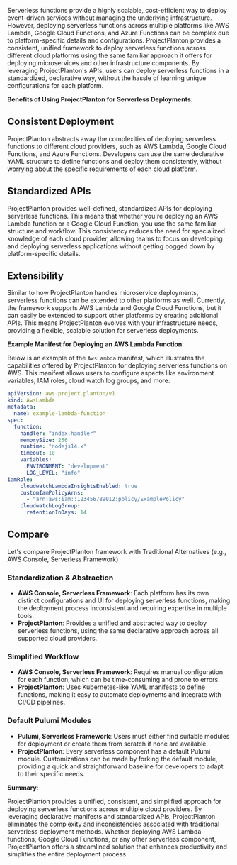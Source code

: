 Serverless functions provide a highly scalable, cost-efficient way to deploy event-driven services without managing the underlying infrastructure. However, deploying serverless functions across multiple platforms like AWS Lambda, Google Cloud Functions, and Azure Functions can be complex due to platform-specific details and configurations. ProjectPlanton provides a consistent, unified framework to deploy serverless functions across different cloud platforms using the same familiar approach it offers for deploying microservices and other infrastructure components. By leveraging ProjectPlanton's APIs, users can deploy serverless functions in a standardized, declarative way, without the hassle of learning unique configurations for each platform.

**Benefits of Using ProjectPlanton for Serverless Deployments**:

## Consistent Deployment

ProjectPlanton abstracts away the complexities of deploying serverless functions to different cloud providers, such as AWS Lambda, Google Cloud Functions, and Azure Functions. Developers can use the same declarative YAML structure to define functions and deploy them consistently, without worrying about the specific requirements of each cloud platform.

## Standardized APIs

ProjectPlanton provides well-defined, standardized APIs for deploying serverless functions. This means that whether you're deploying an AWS Lambda function or a Google Cloud Function, you use the same familiar structure and workflow. This consistency reduces the need for specialized knowledge of each cloud provider, allowing teams to focus on developing and deploying serverless applications without getting bogged down by platform-specific details.

## Extensibility

Similar to how ProjectPlanton handles microservice deployments, serverless functions can be extended to other platforms as well. Currently, the framework supports AWS Lambda and Google Cloud Functions, but it can easily be extended to support other platforms by creating additional APIs. This means ProjectPlanton evolves with your infrastructure needs, providing a flexible, scalable solution for serverless deployments.

**Example Manifest for Deploying an AWS Lambda Function**:

Below is an example of the `AwsLambda` manifest, which illustrates the capabilities offered by ProjectPlanton for deploying serverless functions on AWS. This manifest allows users to configure aspects like environment variables, IAM roles, cloud watch log groups, and more:

```yaml
apiVersion: aws.project.planton/v1
kind: AwsLambda
metadata:
  name: example-lambda-function
spec:
  function:
    handler: "index.handler"
    memorySize: 256
    runtime: "nodejs14.x"
    timeout: 10
    variables:
      ENVIRONMENT: "development"
      LOG_LEVEL: "info"
iamRole:
    cloudwatchLambdaInsightsEnabled: true
    customIamPolicyArns:
      - "arn:aws:iam::123456789012:policy/ExamplePolicy"
    cloudwatchLogGroup:
      retentionInDays: 14
```

## Compare

Let's compare ProjectPlanton framework with Traditional Alternatives (e.g., AWS Console, Serverless Framework)

### Standardization & Abstraction

- **AWS Console, Serverless Framework**: Each platform has its own distinct configurations and UI for deploying serverless functions, making the deployment process inconsistent and requiring expertise in multiple tools.
- **ProjectPlanton**: Provides a unified and abstracted way to deploy serverless functions, using the same declarative approach across all supported cloud providers.

### Simplified Workflow

- **AWS Console, Serverless Framework**: Requires manual configuration for each function, which can be time-consuming and prone to errors.
- **ProjectPlanton**: Uses Kubernetes-like YAML manifests to define functions, making it easy to automate deployments and integrate with CI/CD pipelines.

### Default Pulumi Modules

- **Pulumi, Serverless Framework**: Users must either find suitable modules for deployment or create them from scratch if none are available.
- **ProjectPlanton**: Every serverless component has a default Pulumi module. Customizations can be made by forking the default module, providing a quick and straightforward baseline for developers to adapt to their specific needs.

**Summary**:

ProjectPlanton provides a unified, consistent, and simplified approach for deploying serverless functions across multiple cloud providers. By leveraging declarative manifests and standardized APIs, ProjectPlanton eliminates the complexity and inconsistencies associated with traditional serverless deployment methods. Whether deploying AWS Lambda functions, Google Cloud Functions, or any other serverless component, ProjectPlanton offers a streamlined solution that enhances productivity and simplifies the entire deployment process.

